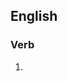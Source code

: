 ==English==

===Verb===
{{head|en|present participle}}

# {{present participle of|hyperventilate|lang=en|nocat=1}}